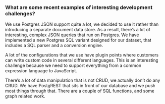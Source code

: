 ### What are some recent examples of interesting development challenges?

We use Postgres JSON support quite a lot, we decided to use it rather than
introducing a separate document data store. As a result, there’s a lot of
interesting, complex JSON queries that run on Postgres. We have implemented a
new Postgres SQL variant designed for our dataset, that includes a SQL parser
and a conversion engine.

A lot of the configurations that we use have plugin points where customers can
write custom code in several different languages. This is an interesting
challenge because we need to support everything from a common expression
language to JavaScript.

There’s a lot of data manipulation that is not CRUD, we actually don’t do any
CRUD. We have PostgREST that sits in front of our database and we push most
things through that. There are a couple of SQL functions, and some graph related
work.
